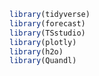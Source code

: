 ```r
library(tidyverse)
library(forecast)
library(TSstudio)
library(plotly)
library(h2o)
library(Quandl)
```
